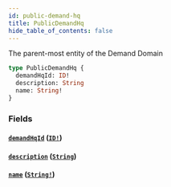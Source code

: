 ```yaml
---
id: public-demand-hq
title: PublicDemandHq
hide_table_of_contents: false
---
```



The parent-most entity of the Demand Domain

```graphql
type PublicDemandHq {
  demandHqId: ID!
  description: String
  name: String!
}
```


### Fields

#### [`demandHqId`](#) ([`ID!`](/developers/supplier-apis/supply-api/graphql/reference/scalars/id))




#### [`description`](#) ([`String`](/developers/supplier-apis/supply-api/graphql/reference/scalars/string))




#### [`name`](#) ([`String!`](/developers/supplier-apis/supply-api/graphql/reference/scalars/string))






